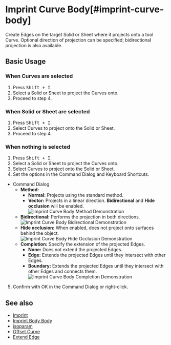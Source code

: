 
# Imprint Curve Body[#imprint-curve-body]

<Reference shortcut="Shift + I" command="Imprint Curve Body" button="In Suggested Commands Menu" buttonIcon='button-imprint' />

Create Edges on the target Solid or Sheet where it projects onto a tool Curve. Optional direction of projection can be specified; bidirectional projection is also available.

## Basic Usage

### When Curves are selected

1. Press <kbd>Shift + I</kbd>.
2. Select a Solid or Sheet to project the Curves onto.
3. Proceed to step 4.

### When Solid or Sheet are selected

1. Press <kbd>Shift + I</kbd>.
2. Select Curves to project onto the Solid or Sheet.
3. Proceed to step 4.

### When nothing is selected

1. Press <kbd>Shift + I</kbd>.
2. Select a Solid or Sheet to project the Curves onto.
3. Select Curves to project onto the Solid or Sheet.
4. Set the options in the Command Dialog and Keyboard Shortcuts.
- <Kst>Command Dialog</Kst>
     - **Method:**
          - **Normal:** Projects using the standard method.
          - **Vector:** Projects in a linear direction. **Bidirectional** and **Hide occlusion** will be enabled.
          ![Imprint Curve Body Method Demonstration](/img/imprint-curve-body-method.png)
     - **Bidirectional:** Performs the projection in both directions.
          ![Imprint Curve Body Bidirectional Demonstration](/img/imprint-curve-body-bidirectional.png)
     - **Hide occlusion:** When enabled, does not project onto surfaces behind the object.
          ![Imprint Curve Body Hide Occlusion Demonstration](/img/imprint-curve-body-hide-occlusion.png)
     - **Completion:** Specify the extension of the projected Edges.
          - **None:** Does not extend the projected Edges.
          - **Edge:** Extends the projected Edges until they intersect with other Edges.
          - **Boundary:** Extends the projected Edges until they intersect with other Edges and connects them.
          ![Imprint Curve Body Completion Demonstration](/img/imprint-curve-body-completion.png)
5. Confirm with OK in the Command Dialog or right-click.

<VideoPlayer fileName="imprint-curve-body"/>

## See also
- [Imprint](imprint)
- [Imprint Body Body](imprint-body-body)
- [isoparam](isoparam)
- [Offset Curve](offset-curve)
- [Extend Edge](extend-edge)